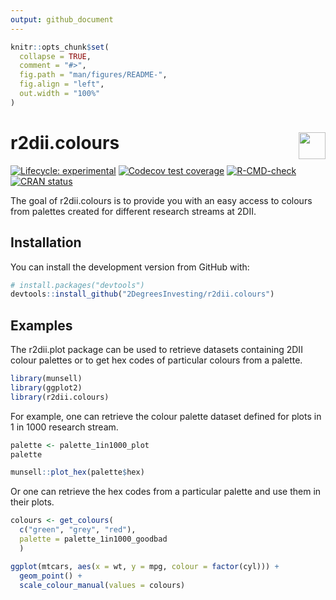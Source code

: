 ```yaml
---
output: github_document
---
```


<!-- README.md is generated from README.Rmd. Please edit that file -->

```r
knitr::opts_chunk$set(
  collapse = TRUE,
  comment = "#>",
  fig.path = "man/figures/README-",
  fig.align = "left",
  out.width = "100%"
)
```

# r2dii.colours <a href='https://github.com/2DegreesInvesting/r2dii.colours'><img src='https://imgur.com/A5ASZPE.png' align='right' height='43' /></a>

<!-- badges: start -->
[![Lifecycle:
experimental](https://img.shields.io/badge/lifecycle-experimental-orange.svg)](https://lifecycle.r-lib.org/articles/stages.html)
[![Codecov test coverage](https://codecov.io/gh/2DegreesInvesting/r2dii.colours/branch/master/graph/badge.svg)](https://app.codecov.io/gh/2DegreesInvesting/r2dii.colours?branch=master)
[![R-CMD-check](https://github.com/2DegreesInvesting/r2dii.colours/workflows/R-CMD-check/badge.svg)](https://github.com/2DegreesInvesting/r2dii.colours/actions)
[![CRAN status](https://www.r-pkg.org/badges/version/r2dii.colours)](https://CRAN.R-project.org/package=r2dii.colours)
<!-- badges: end -->

The goal of r2dii.colours is to provide you with an easy access to colours from 
palettes created for different research streams at 2DII.

## Installation

You can install the development version from GitHub with:

```r
# install.packages("devtools")
devtools::install_github("2DegreesInvesting/r2dii.colours")
```

## Examples

The r2dii.plot package can be used to retrieve datasets containing 2DII colour 
palettes or to get hex codes of particular colours from a palette.

```r
library(munsell)
library(ggplot2)
library(r2dii.colours)
```

For example, one can retrieve the colour palette dataset defined for plots in 
1 in 1000 research stream. 

```r
palette <- palette_1in1000_plot
palette

munsell::plot_hex(palette$hex)
```

Or one can retrieve the hex codes from a particular palette and use them in 
their plots.

```r
colours <- get_colours(
  c("green", "grey", "red"), 
  palette = palette_1in1000_goodbad
  )

ggplot(mtcars, aes(x = wt, y = mpg, colour = factor(cyl))) + 
  geom_point() +
  scale_colour_manual(values = colours)
```
